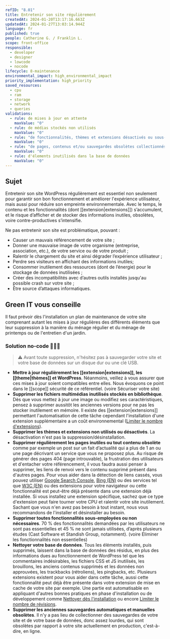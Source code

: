 ```yaml
---
refID: "8.01"
title: Entretenir son site régulièrement
createdAt: 2024-01-20T13:17:16.663Z
updatedAt: 2024-01-27T13:03:14.944Z
language: fr
published: true
people: Catherine G. / Franklin L.
scope: front-office
responsible:
  - developer
  - designer
  - lowcode
  - nocode
lifecycle: 8-maintenance
environmental_impact: high_environmental_impact
priority_implementation: high_priority
saved_resources:
  - cpu
  - ram
  - storage
  - network
  - queries
validations:
  - rule: de mises à jour en attente
    maxValue: "0"
  - rule: de médias stockés non utilisés
    maxValue: "0"
  - rule: "de fonctionnalités, thèmes et extensions désactivés ou sous-utilisés"
    maxValue: "0"
  - rule: "de pages, contenus et/ou sauvegardes obsolètes collectionnés"
    maxValue: "0"
  - rule: d'élements inutilisés dans la base de données
    maxValue: "0"
---
```


## Sujet

Entretenir son site WordPress régulièrement est essentiel non seulement pour garantir son bon fonctionnement et améliorer l'expérience utilisateur, mais aussi pour réduire son empreinte environnementale. Avec le temps, le contenu et les fonctionnalités (dont \[\[extension|extensions]]) s’accumulent, et le risque d’afficher et de stocker des informations inutiles, obsolètes, voire contre-productives s’intensifie.

Ne pas entretenir son site est problématique, pouvant :

- Causer un mauvais référencement de votre site ;
- Donner une mauvaise image de votre organisme (entreprise, association, etc.), de votre service ou de votre produit ;
- Ralentir le chargement du site et ainsi dégrader l’expérience utilisateur ;
- Perdre ses visiteurs en affichant des informations inutiles;
- Consommer inutilement des ressources (dont de l’énergie) pour le stockage de données inutilisées ;
- Créer des incompatibilités avec d’autres outils installés jusqu'au possible crash sur votre site ;
- Être source d’attaques informatiques.

## Green IT vous conseille

Il faut prévoir dès l'installation un plan de maintenance de votre site comprenant autant les mises à jour régulières des différents éléments que leur suppression à la manière du ménage régulier et du ménage de printemps ou de l'entretien d'un jardin.

### Solution no-code 🌱🌱🌱

> ⚠️ Avant toute suppression, n'hésitez pas à sauvegarder votre site et votre base de données sur un disque dur ou une clé USB.

- **Mettre à jour régulièrement les \[\[extension|extensions]], les \[\[theme|thèmes]] et WordPress**. Néanmoins, veillez à vous assurer que ces mises à jour soient compatibles entre elles. Nous évoquons ce point dans le \[\[scope]] sécurité de ce référentiel. (voire Sécuriser votre site)
- **Supprimer les fichiers multimédias inutilisés stockés en bibliothèque**. Dès que vous mettez à jour une image ou modifiez ses caractéristiques, pensez à supprimer aussitôt les anciennes versions pour ne pas les stocker inutilement en mémoire. Il existe des \[\[extension|extensions]] permettant l'automatisation de cette tâche cependant l'installation d'une extension supplémentaire a un coût environnemental ([Limiter le nombre d'extensions](./WP_3.05-limiter-le-nombre-d_extensions.md)).
- **Supprimer les thèmes et extensions non utilisés ou désactivés**. La désactivation n'est pas la suppression/désinstallation.
- **Supprimer régulièrement les pages inutiles ou tout contenu obsolète** comme par exemple un post sur un fait d’actualité qui a plus de 1 an ou une page décrivant un service que vous ne proposez plus. Au risque de générer des pages 404 (page introuvable), la frustration des utilisateurs et d'entacher votre référencement, il vous faudra aussi penser à supprimer, les liens de renvoi vers le contenu supprimé présent dans d'autres pages. Pour vous aider dans la détection de liens cassés, vous pouvez utiliser [Google Search Console](https://search.google.com/search-console), [Bing (EN)](https://www.bing.com/webmasters/help/URL-Inspection-55a30305) ou des services tel que [W3C (EN)](https://validator.w3.org/checklink) ou des extensions pour votre navigateur ou cette fonctionnalité est peut-être déjà présente dans une extension déjà installée. Si vous installez une extension spécifique, sachez que ce type d'extension peut faire tourner votre CPU et ralentir votre site inutilement. Sachant que vous n'en avez pas besoin à tout instant, nous vous recommandons de l'installer et désinstaller au besoin.
- **Supprimer toutes fonctionnalités sous-employées ou non nécessaires**. 70 % des fonctionnalités demandées par les utilisateurs ne sont pas essentielles et 45 % ne sont jamais utilisées, d’après plusieurs études (Cast Software et Standish Group, notamment). (voire Eliminer les fonctionnalités non essentielles)
- **Nettoyer votre base de données**. Tous les éléments installés, puis supprimés, laissent dans la base de données des résidus, en plus des informations dues au fonctionnement de WordPress tel que les commentaires indésirables, les fichiers CSS et JS inutilisés, les brouillons, les anciens contenus supprimés et les données non approuvées, les trackbacks (rétroliens), les pingbacks, etc. Plusieurs extensions existent pour vous aider dans cette tâche, aussi cette fonctionnalité peut déjà être présente dans votre extension de mise en cache de votre site par exemple. Une partie est automatisable en appliquant d'autres bonnes pratiques en phase d'installation ou de développement comme [Nettoyer dès l'installation](./WP_1.02-nettoyer-des-l_installation.md) ou encore [Limiter le nombre de révisions](./WP_4.03-limiter-le-nombre-de-revisions.md).
- **Supprimer les anciennes sauvegardes automatiques et manuelles obsolètes**. Il n'y a pas lieu de collectionner des sauvegardes de votre site et de votre base de données, donc assez lourdes, qui sont obsolètes par rapport à votre site actuellement en production, c'est-à-dire, en ligne.
